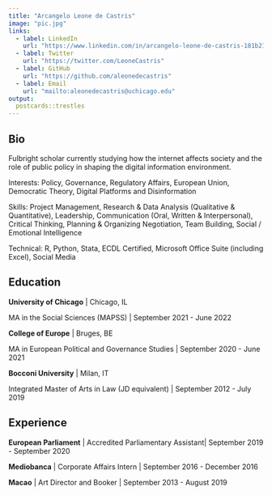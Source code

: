 ```yaml
---
title: "Arcangelo Leone de Castris"
image: "pic.jpg"
links:
  - label: LinkedIn
    url: "https://www.linkedin.com/in/arcangelo-leone-de-castris-181b21203/"
  - label: Twitter
    url: "https://twitter.com/LeoneCastris"
  - label: GitHub
    url: "https://github.com/aleonedecastris"
  - label: Email
    url: "mailto:aleonedecastris@uchicago.edu"
output:
  postcards::trestles
---
```

 
## Bio

Fulbright scholar currently studying how the internet affects society and the role of public policy in shaping the digital information environment. 

Interests: Policy, Governance, Regulatory Affairs, European Union, Democratic Theory, Digital Platforms and Disinformation 

Skills: Project Management, Research & Data Analysis (Qualitative & Quantitative), Leadership, Communication (Oral, Written & Interpersonal), Critical Thinking, Planning & Organizing Negotiation, Team Building, Social / Emotional Intelligence 

Technical: R, Python, Stata, ECDL Certified, Microsoft Office Suite (including Excel), Social Media


## Education

**University of Chicago** | Chicago, IL

MA in the Social Sciences (MAPSS) | September 2021 - June 2022

**College of Europe** | Bruges, BE

MA in European Political and Governance Studies | September 2020 - June 2021

**Bocconi University** | Milan, IT

Integrated Master of Arts in Law (JD equivalent) | September 2012 - July 2019

## Experience

**European Parliament** | Accredited Parliamentary Assistant| September 2019 - September 2020

**Mediobanca** | Corporate Affairs Intern | September 2016 - December 2016

**Macao** | Art Director and Booker | September 2013 - August 2019